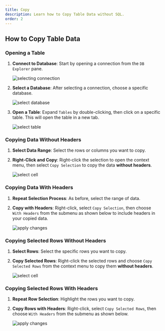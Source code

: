 ```yaml
---
title: Copy
description: Learn how to Copy Table Data without SQL.
order: 2
---
```


## How to Copy Table Data

### Opening a Table

1. **Connect to Database**: Start by opening a connection from the `DB Explorer` pane.
   
   ![selecting connection](./selecting-connection.png)

2. **Select a Database**: After selecting a connection, choose a specific database.

   ![select database](./selecting-database.png)

3. **Open a Table**: Expand `Tables` by double-clicking, then click on a specific table. This will open the table in a new tab.

   ![select table](./select-table.png)

### Copying Data Without Headers

1. **Select Data Range**: Select the rows or columns you want to copy.
2. **Right-Click and Copy**: Right-click the selection to open the context menu, then select `Copy Selection` to copy the data **without headers**.

   ![select cell](./copy-selection.png)

### Copying Data With Headers

1. **Repeat Selection Process**: As before, select the range of data.
2. **Copy with Headers**: Right-click, select `Copy Selection`, then choose `With Headers` from the submenu as shown below to include headers in your copied data.

   ![apply changes](./copy-selection-with-options.png)

### Copying Selected Rows Without Headers

1. **Select Rows**: Select the specific rows you want to copy.
2. **Copy Selected Rows**: Right-click the selected rows and choose `Copy Selected Rows` from the context menu to copy them **without headers**.

   ![select cell](./copy-selected-rows.png)

### Copying Selected Rows With Headers

1. **Repeat Row Selection**: Highlight the rows you want to copy.
2. **Copy Rows with Headers**: Right-click, select `Copy Selected Rows`, then choose `With Headers` from the submenu as shown below. 

   ![apply changes](./copy-selected-rows-with-headers.png)
